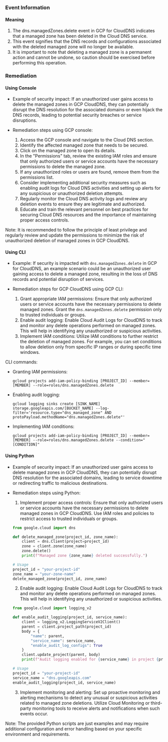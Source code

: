 
### Event Information

#### Meaning

1. The dns.managedZones.delete event in GCP for CloudDNS indicates that a managed zone has been deleted in the Cloud DNS service.
2. This event signifies that the DNS records and configurations associated with the deleted managed zone will no longer be available.
3. It is important to note that deleting a managed zone is a permanent action and cannot be undone, so caution should be exercised before performing this operation.

### Remediation

#### Using Console

- Example of security impact: If an unauthorized user gains access to delete the managed zones in GCP CloudDNS, they can potentially disrupt the DNS resolution for the associated domains or even hijack the DNS records, leading to potential security breaches or service disruptions.

- Remediation steps using GCP console:
  1. Access the GCP console and navigate to the Cloud DNS section.
  2. Identify the affected managed zone that needs to be secured.
  3. Click on the managed zone to open its details.
  4. In the "Permissions" tab, review the existing IAM roles and ensure that only authorized users or service accounts have the necessary permissions to delete the managed zone.
  5. If any unauthorized roles or users are found, remove them from the permissions list.
  6. Consider implementing additional security measures such as enabling audit logs for Cloud DNS activities and setting up alerts for any suspicious or unauthorized deletion attempts.
  7. Regularly monitor the Cloud DNS activity logs and review any deletion events to ensure they are legitimate and authorized.
  8. Educate and train the relevant personnel on best practices for securing Cloud DNS resources and the importance of maintaining proper access controls.

Note: It is recommended to follow the principle of least privilege and regularly review and update the permissions to minimize the risk of unauthorized deletion of managed zones in GCP CloudDNS.

#### Using CLI

- Example: If security is impacted with `dns.managedZones.delete` in GCP for CloudDNS, an example scenario could be an unauthorized user gaining access to delete a managed zone, resulting in the loss of DNS records and potential disruption of services.

- Remediation steps for GCP CloudDNS using GCP CLI:
  1. Grant appropriate IAM permissions: Ensure that only authorized users or service accounts have the necessary permissions to delete managed zones. Grant the `dns.managedZones.delete` permission only to trusted individuals or groups.
  2. Enable audit logging: Enable Cloud Audit Logs for CloudDNS to track and monitor any delete operations performed on managed zones. This will help in identifying any unauthorized or suspicious activities.
  3. Implement IAM conditions: Utilize IAM conditions to further restrict the deletion of managed zones. For example, you can set conditions to allow deletion only from specific IP ranges or during specific time windows.

CLI commands:
- Granting IAM permissions:
  ```
  gcloud projects add-iam-policy-binding [PROJECT_ID] --member=[MEMBER] --role=roles/dns.managedZones.delete
  ```

- Enabling audit logging:
  ```
  gcloud logging sinks create [SINK_NAME] storage.googleapis.com/[BUCKET_NAME] --log-filter='resource.type="dns_managed_zone" AND protoPayload.methodName="dns.managedZones.delete"'
  ```

- Implementing IAM conditions:
  ```
  gcloud projects add-iam-policy-binding [PROJECT_ID] --member=[MEMBER] --role=roles/dns.managedZones.delete --condition="[CONDITION]"
  ```

#### Using Python

- Example of security impact: If an unauthorized user gains access to delete managed zones in GCP CloudDNS, they can potentially disrupt DNS resolution for the associated domains, leading to service downtime or redirecting traffic to malicious destinations.

- Remediation steps using Python:
  1. Implement proper access controls: Ensure that only authorized users or service accounts have the necessary permissions to delete managed zones in GCP CloudDNS. Use IAM roles and policies to restrict access to trusted individuals or groups.
  
  ```python
  from google.cloud import dns

  def delete_managed_zone(project_id, zone_name):
      client = dns.Client(project=project_id)
      zone = client.zone(zone_name)
      zone.delete()
      print(f"Managed zone {zone_name} deleted successfully.")

  # Usage
  project_id = "your-project-id"
  zone_name = "your-zone-name"
  delete_managed_zone(project_id, zone_name)
  ```

  2. Enable audit logging: Enable Cloud Audit Logs for CloudDNS to track and monitor any delete operations performed on managed zones. This will help in identifying any unauthorized or suspicious activities.

  ```python
  from google.cloud import logging_v2

  def enable_audit_logging(project_id, service_name):
      client = logging_v2.LoggingServiceV2Client()
      parent = client.project_path(project_id)
      body = {
          "name": parent,
          "service_name": service_name,
          "enable_audit_log_configs": True
      }
      client.update_project(parent, body)
      print(f"Audit logging enabled for {service_name} in project {project_id}.")

  # Usage
  project_id = "your-project-id"
  service_name = "dns.googleapis.com"
  enable_audit_logging(project_id, service_name)
  ```

  3. Implement monitoring and alerting: Set up proactive monitoring and alerting mechanisms to detect any unusual or suspicious activities related to managed zone deletions. Utilize Cloud Monitoring or third-party monitoring tools to receive alerts and notifications when such events occur.

Note: The provided Python scripts are just examples and may require additional configuration and error handling based on your specific environment and requirements.

